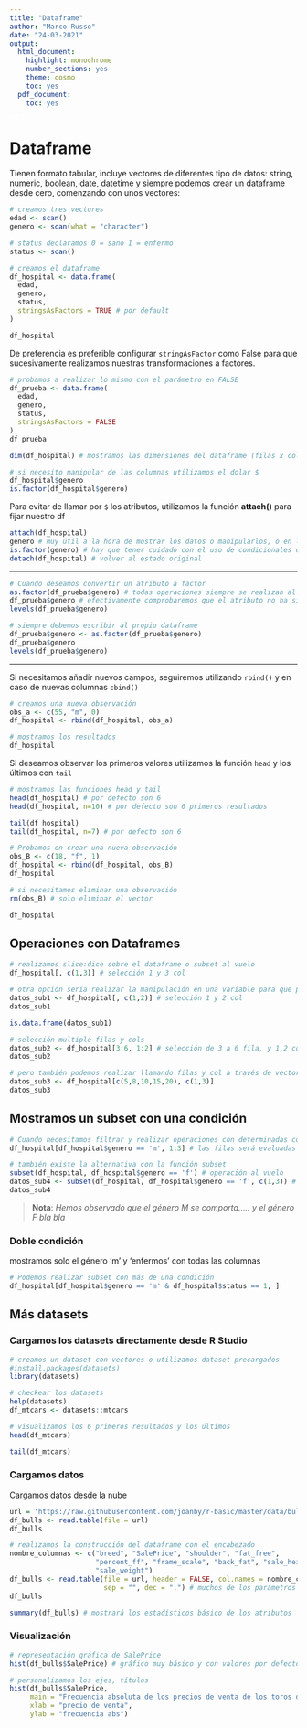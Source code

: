 ```yaml
---
title: "Dataframe"
author: "Marco Russo"
date: "24-03-2021"
output:
  html_document:
    highlight: monochrome
    number_sections: yes
    theme: cosmo
    toc: yes
  pdf_document:
    toc: yes
---
```


# Dataframe

Tienen formato tabular, incluye vectores de diferentes tipo de datos: string, numeric, boolean, date, datetime
y siempre podemos crear un dataframe desde cero, comenzando con unos vectores:

```r
# creamos tres vectores
edad <- scan()
genero <- scan(what = "character")

# status declaramos 0 = sano 1 = enfermo
status <- scan()
```


```r
# creamos el dataframe
df_hospital <- data.frame(
  edad,
  genero,
  status,
  stringsAsFactors = TRUE # por default
)

df_hospital
```

De preferencia es preferible configurar `stringAsFactor` como False para que sucesivamente realizamos nuestras transformaciones a factores.


```r
# probamos a realizar lo mismo con el parámetro en FALSE
df_prueba <- data.frame(
  edad,
  genero,
  status,
  stringsAsFactors = FALSE
)
df_prueba
```




```r
dim(df_hospital) # mostramos las dimensiones del dataframe (filas x cols)
```


```r
# si necesito manipular de las columnas utilizamos el dolar $
df_hospital$genero
is.factor(df_hospital$genero)
```

Para evitar de llamar por `$` los atributos, utilizamos la función **attach()** para fijar nuestro df

```r
attach(df_hospital)
genero # muy útil a la hora de mostrar los datos o manipularlos, o en la visualización de los datos
is.factor(genero) # hay que tener cuidado con el uso de condicionales o evaluar estos atributos
detach(df_hospital) # volver al estado original
```


***

```r
# Cuando deseamos convertir un atributo a factor
as.factor(df_prueba$genero) # todas operaciones siempre se realizan al vuelo nunca por escrito! 
df_prueba$genero # efectivamente comprobaremos que el atributo no ha sido transformado en factor
levels(df_prueba$genero)

# siempre debemos escribir al propio dataframe
df_prueba$genero <- as.factor(df_prueba$genero)
df_prueba$genero
levels(df_prueba$genero)

```


***

Si necesitamos añadir nuevos campos, seguiremos utilizando `rbind()` y en caso de nuevas columnas `cbind()`

```r
# creamos una nueva observación
obs_a <- c(55, "m", 0)
df_hospital <- rbind(df_hospital, obs_a)

# mostramos los resultados
df_hospital
```


Si deseamos observar los primeros valores utilizamos la función `head` y los últimos con `tail`

```r
# mostramos las funciones head y tail 
head(df_hospital) # por defecto son 6
head(df_hospital, n=10) # por defecto son 6 primeros resultados
```


```r
tail(df_hospital)
tail(df_hospital, n=7) # por defecto son 6
```


```r
# Probamos en crear una nueva observación
obs_B <- c(18, "f", 1)
df_hospital <- rbind(df_hospital, obs_B)
df_hospital
```


```r
# si necesitamos eliminar una observación
rm(obs_B) # solo eliminar el vector

df_hospital
```


## Operaciones con Dataframes

```r
# realizamos slice:dice sobre el dataframe o subset al vuelo
df_hospital[, c(1,3)] # selección 1 y 3 col

# otra opción sería realizar la manipulación en una variable para que podamos manipularla más adelante
datos_sub1 <- df_hospital[, c(1,2)] # selección 1 y 2 col
datos_sub1
```


```r
is.data.frame(datos_sub1)
```


```r
# selección multiple filas y cols
datos_sub2 <- df_hospital[3:6, 1:2] # selección de 3 a 6 fila, y 1,2 col
datos_sub2
```

```r
# pero también podemos realizar llamando filas y col a través de vectores
datos_sub3 <- df_hospital[c(5,8,10,15,20), c(1,3)]
datos_sub3
```


## Mostramos un subset con una condición

```r
# Cuando necesitamos filtrar y realizar operaciones con determinadas condiciones
df_hospital[df_hospital$genero == 'm', 1:3] # las filas será evaluadas por una condición, mostrará col 1 a 3 si esta será TRUE
```


```r
# también existe la alternativa con la función subset
subset(df_hospital, df_hospital$genero == 'f') # operación al vuelo
datos_sub4 <- subset(df_hospital, df_hospital$genero == 'f', c(1,3)) # mostramos la condición TRUE, y col 1, 3
datos_sub4
```

> **Nota**: 
*Hemos observado que el género M se comporta..... y el género F bla bla*


### Doble condición

mostramos solo el género 'm' y 'enfermos' con todas las columnas

```r
# Podemos realizar subset con más de una condición
df_hospital[df_hospital$genero == 'm' & df_hospital$status == 1, ] 
```


## Más datasets

### Cargamos los datasets directamente desde **R Studio**

```r
# creamos un dataset con vectores o utilizamos dataset precargados
#install.packages(datasets)
library(datasets)

# checkear los datasets
help(datasets)
df_mtcars <- datasets::mtcars
```



```r
# visualizamos los 6 primeros resultados y los últimos
head(df_mtcars)
```


```r
tail(df_mtcars)
```


### Cargamos datos

Cargamos datos desde la nube




```r
url = 'https://raw.githubusercontent.com/joanby/r-basic/master/data/bulls.dat'
df_bulls <- read.table(file = url)
df_bulls
```


```r
# realizamos la construcción del dataframe con el encabezado
nombre_columnas <- c("breed", "SalePrice", "shoulder", "fat_free",
                     "percent_ff", "frame_scale", "back_fat", "sale_height",
                     "sale_weight")
df_bulls <- read.table(file = url, header = FALSE, col.names = nombre_columnas,
                       sep = "", dec = ".") # muchos de los parámetros son por defecto!!! check con el help
df_bulls
```


```r
summary(df_bulls) # mostrará los estadísticos básico de los atributos
```


### Visualización

```r
# representación gráfica de SalePrice
hist(df_bulls$SalePrice) # gráfico muy básico y con valores por defecto
```



```r
# personalizamos los ejes, títulos
hist(df_bulls$SalePrice,
     main = "Frecuencia absoluta de los precios de venta de los toros del año 2000",
     xlab = "precio de venta",
     ylab = "frecuencia abs")
```










